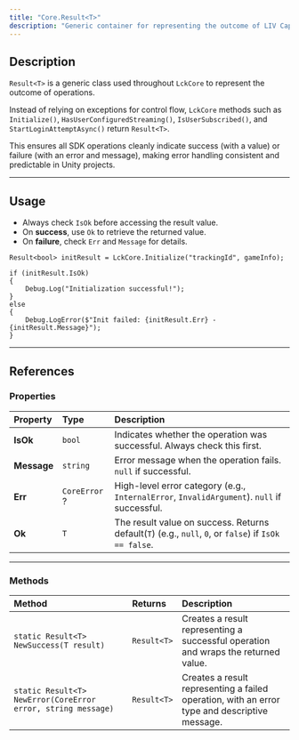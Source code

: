 ```yaml
---
title: "Core.Result<T>"
description: "Generic container for representing the outcome of LIV Capture Kit (LCK) Core SDK operations, encapsulating both success and failure states without exceptions."
---
```


## Description

`Result<T>` is a generic class used throughout `LckCore` to represent the outcome of operations.

Instead of relying on exceptions for control flow, `LckCore` methods such as `Initialize()`, `HasUserConfiguredStreaming()`, `IsUserSubscribed()`, and `StartLoginAttemptAsync()` return `Result<T>`.

This ensures all SDK operations cleanly indicate success (with a value) or failure (with an error and message), making error handling consistent and predictable in Unity projects.

---

## Usage

- Always check `IsOk` before accessing the result value.
- On **success**, use `Ok` to retrieve the returned value.
- On **failure**, check `Err` and `Message` for details.

```
Result<bool> initResult = LckCore.Initialize("trackingId", gameInfo);

if (initResult.IsOk)
{
    Debug.Log("Initialization successful!");
}
else
{
    Debug.LogError($"Init failed: {initResult.Err} - {initResult.Message}");
}
```

---

## References

### Properties

| Property    | Type          | Description                                                                                           |
| :---------- | :------------ | :---------------------------------------------------------------------------------------------------- |
| **IsOk**    | `bool`        | Indicates whether the operation was successful. Always check this first.                              |
| **Message** | `string`      | Error message when the operation fails. `null` if successful.                                         |
| **Err**     | `CoreError` ? | High-level error category (e.g., `InternalError`, `InvalidArgument`). `null` if successful.           |
| **Ok**      | `T`           | The result value on success. Returns default(`T`) (e.g., `null`, `0`, or `false`) if `IsOk == false`. |

---

### Methods

| Method                                                       | Returns     | Description                                                                                   |
| :----------------------------------------------------------- | :---------- | :-------------------------------------------------------------------------------------------- |
| `static Result<T> NewSuccess(T result)`                      | `Result<T>` | Creates a result representing a successful operation and wraps the returned value.            |
| `static Result<T> NewError(CoreError error, string message)` | `Result<T>` | Creates a result representing a failed operation, with an error type and descriptive message. |